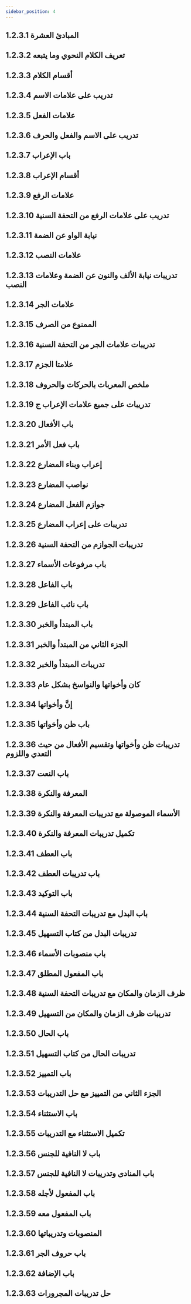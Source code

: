 ```yaml
---
sidebar_position: 4
---
```


## 1.2.3.1 المبادئ العشرة
<YouTube youTubeId='6mB9mME3xfY' />

## 1.2.3.2 تعريف الكلام النحوي وما يتبعه
<YouTube youTubeId='eY5-HWnqfdg' />

## 1.2.3.3 أقسام الكلام
<YouTube youTubeId='mJrHv0k9jTU' />

## 1.2.3.4 تدريب على علامات الاسم
<YouTube youTubeId='0_MGKMejerg' />

## 1.2.3.5 علامات الفعل
<YouTube youTubeId='IiQ6W5uS-gM' />

## 1.2.3.6 تدريب على الاسم والفعل والحرف
<YouTube youTubeId='evG08tgM8Xs' />

## 1.2.3.7 باب الإعراب
<YouTube youTubeId='5N8Ip60_ugQ' />

## 1.2.3.8 أقسام الإعراب
<YouTube youTubeId='IIWkWqKCvCE' />

## 1.2.3.9 علامات الرفع
<YouTube youTubeId='ELkff_5IEFg' />

## 1.2.3.10 تدريب على علامات الرفع من التحفة السنية
<YouTube youTubeId='tO62vaQWnXg' />

## 1.2.3.11 نيابة الواو عن الضمة
<YouTube youTubeId='vTtkE7C3vFA' />

## 1.2.3.12 علامات النصب
<YouTube youTubeId='6ghTlzovigw' />

## 1.2.3.13 تدريبات نيابة الألف والنون عن الضمة وعلامات النصب
<YouTube youTubeId='hl334fAMjl4' />

## 1.2.3.14 علامات الجر
<YouTube youTubeId='zWrDM8FMZZ8' />

## 1.2.3.15 الممنوع من الصرف
<YouTube youTubeId='cx6VIq0ZifA' />

## 1.2.3.16 تدريبات علامات الجر من التحفة السنية
<YouTube youTubeId='AbROte5L4YU' />

## 1.2.3.17 علامتا الجزم
<YouTube youTubeId='MsmktxiFXyI' />

## 1.2.3.18 ملخص المعربات بالحركات والحروف
<YouTube youTubeId='wetLbPRkK9U' />

## 1.2.3.19 تدريبات على جميع علامات الإعراب ج
<YouTube youTubeId='sw0w2MnoR4I' />

## 1.2.3.20 باب الأفعال
<YouTube youTubeId='HCeK94gob94' />

## 1.2.3.21 باب فعل الأمر
<YouTube youTubeId='YJgQ_0mwexM' />

## 1.2.3.22 إعراب وبناء المضارع
<YouTube youTubeId='jeYPP5lwVsg' />

## 1.2.3.23 نواصب المضارع
<YouTube youTubeId='LAheVN8IiRc' />

## 1.2.3.24 جوازم الفعل المضارع
<YouTube youTubeId='xYIfHVdkcbo' />

## 1.2.3.25 تدريبات على إعراب المضارع
<YouTube youTubeId='7pjgu-UtZBI' />

## 1.2.3.26 تدريبات الجوازم من التحفة السنية
<YouTube youTubeId='zCxWVoaOGuU' />

## 1.2.3.27 باب مرفوعات الأسماء
<YouTube youTubeId='0nbFp1jP46Q' />

## 1.2.3.28 باب الفاعل
<YouTube youTubeId='mqoEDn-tlDk' />

## 1.2.3.29 باب نائب الفاعل
<YouTube youTubeId='sqT7TT08jyc' />

## 1.2.3.30 باب المبتدأ والخبر
<YouTube youTubeId='Q4sqeEbElbg' />

## 1.2.3.31 الجزء الثاني من المبتدأ والخبر
<YouTube youTubeId='MwP53ttVCeY' />

## 1.2.3.32 تدريبات المبتدأ والخبر
<YouTube youTubeId='my3T8iwzEiU' />

## 1.2.3.33 كان وأخواتها والنواسخ بشكل عام
<YouTube youTubeId='5mkZ4f3xNtM' />

## 1.2.3.34 إنَّ وأخواتها
<YouTube youTubeId='PS_CjBZ1bFg' />

## 1.2.3.35 باب ظن وأخواتها
<YouTube youTubeId='Ui42ZCOkMIk' />

## 1.2.3.36 تدريبات ظن وأخواتها وتقسيم الأفعال من حيث التعدي واللزوم
<YouTube youTubeId='wZSDyVl1904' />

## 1.2.3.37 باب النعت
<YouTube youTubeId='8Idfh04S8CM' />

## 1.2.3.38 المعرفة والنكرة
<YouTube youTubeId='uaeZdEKCDHQ' />

## 1.2.3.39 الأسماء الموصولة مع تدريبات المعرفة والنكرة
<YouTube youTubeId='4bJ5p8sWbfo' />

## 1.2.3.40 تكميل تدريبات المعرفة والنكرة
<YouTube youTubeId='JHp2cm2ueyQ' />

## 1.2.3.41 باب العطف
<YouTube youTubeId='RrdZBWNPyew' />

## 1.2.3.42 باب تدريبات العطف
<YouTube youTubeId='t6Kz9Tp0-vk' />

## 1.2.3.43 باب التوكيد
<YouTube youTubeId='2XWymkWbOzY' />

## 1.2.3.44 باب البدل مع تدريبات التحفة السنية
<YouTube youTubeId='J6tKAyTMiS4' />

## 1.2.3.45 تدريبات البدل من كتاب التسهيل
<YouTube youTubeId='X_7qmWZloog' />

## 1.2.3.46 باب منصوبات الأسماء
<YouTube youTubeId='yA_qcGHYrCA' />

## 1.2.3.47 باب المفعول المطلق
<YouTube youTubeId='pAXl9dlfMoM' />

## 1.2.3.48 ظرف الزمان والمكان مع تدريبات التحفة السنية
<YouTube youTubeId='ka76_lnrspU' />

## 1.2.3.49 تدريبات ظرف الزمان والمكان من التسهيل
<YouTube youTubeId='CBHt9FG8C7Y' />

## 1.2.3.50 باب الحال
<YouTube youTubeId='bxVjDSojhrw' />

## 1.2.3.51 تدريبات الحال من كتاب التسهيل
<YouTube youTubeId='IYGDHa97_Z8' />

## 1.2.3.52 باب التمييز
<YouTube youTubeId='p1mdbCaSEh8' />

## 1.2.3.53 الجزء الثاني من التمييز مع حل التدريبات
<YouTube youTubeId='-Q1uu0XVd-A' />

## 1.2.3.54 باب الاستثناء
<YouTube youTubeId='gXCvmm357bQ' />

## 1.2.3.55 تكميل الاستثناء مع التدريبات
<YouTube youTubeId='IxbS9aLXfFQ' />

## 1.2.3.56 باب لا النافية للجنس
<YouTube youTubeId='AKhYLHywtUo' />

## 1.2.3.57 باب المنادى وتدريبات لا النافية للجنس
<YouTube youTubeId='W6ZSXWd5x2I' />

## 1.2.3.58 باب المفعول لأجله
<YouTube youTubeId='FWnlkiCo3d0' />

## 1.2.3.59 باب المفعول معه
<YouTube youTubeId='IdcaymHx0co' />

## 1.2.3.60 المنصوبات وتدريباتها
<YouTube youTubeId='-a4EAaXY9hw' />

## 1.2.3.61 باب حروف الجر
<YouTube youTubeId='YfY2CIrfx4s' />

## 1.2.3.62 باب الإضافة
<YouTube youTubeId='eGMoZAp0joo' />

## 1.2.3.63 حل تدريبات المجرورات
<YouTube youTubeId='epsNJgAY_RA' />
